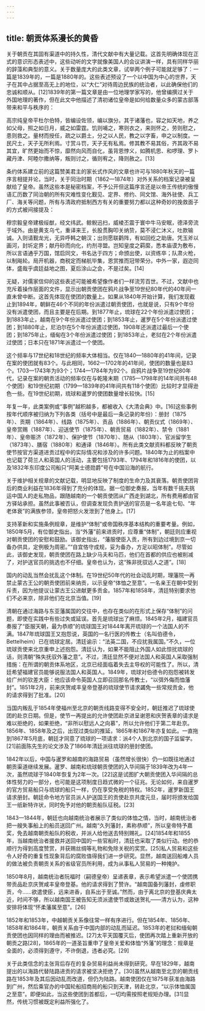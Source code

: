 ```yaml
---
---
---
```

title: 朝贡体系漫长的黄昏
---



关于朝贡在其固有渠道中的持久性，清代文献中有大量记载。这首先明确体现在正式的意识形态表述中，这些动听的文字就像美国人的会议讲演一样，具有同样华丽的辞藻和典型的意义。关于数量庞大的此类文章，试举两个例子可能就足够了：一篇是1839年的，一篇是1880年的。这些表述预设了一个以中国为中心的世界，天子在其中占据至高无上的地位，以“大仁”对待周边民族的统治者，以此确保他们的忠诚和顺从。[12]1839年的第一篇文章是由一位地理学家写的，他曾编撰过关于外国地理的著作，但在此文中他描述了清初诸位皇帝是如何给数量众多的蒙古部落带来和平与秩序的：

高宗纯皇帝平杜尔伯特，皆编设佐领，编以旗分。其于诸藩也，容之如天地，养之如父母，照之如日月，威之如雷霆。饥则哺之，寒则衣之，来则怀之，劳则慰之，患则救之。量材而授任，疏之以爵土，分之以人民，教之以字畜，申之以制度。一民尺土，天子无所利焉。寸赏斗罚，天子无有私焉。修其教不易其俗，齐其政不易其宜，旷然更始而不惊，靡然向风而自化，虽背恩悖义，如腾机思、和啰理、罗卜藏丹津、阿睦尔撒纳等，叛则讨之，循则宥之，降则赦之。[13]

条约体系建立前的这篇赞美君主的家长式作风的文章也许可与1880年秋天的一篇序言相提并论，当时，关于同治时期（1862—1874年）对外关系的档案记录被呈献给了皇帝。虽然这些本是秘密档案，不予公开但这篇序言还是以帝王传统的傲慢语汇历数了同治朝的所有灾难性变化觐见、定界、修约、同文馆、海外驻使、兵工厂、海关等问题，所有与清政府抵制西方有关的重要努力都以这种奇妙的挽救面子的方式被间接提及：

穆宗毅皇帝建极绥猷，经文纬武。鲸鲵迅扫，威棱丕震于寰中牛马安眠，德泽旁流于域外。由是黄支乌弋，重译来王，长股贯胸叩关纳贽，莫不浸仁沐义，吐款输诚。入则请觐龙光，无异呼韩之朝汉；出则愿联鹳阵，有如回纥之助唐。凭玉斧以画河，封圻定界；献丹砂而向化，约剂寻盟。岂知皇度之羁縻，悉本庙谟为敷布，所以言语通乎万国，馆启同文，书名达于四方；命颁出使，以资练卒；队肃火枪，以制飚轮。局开机器，商税定而梯航毕集，恩赏推而冠带荣分。中外一家，遐迩同体，盛哉乎虞廷益地之图，夏后涂山之会，不是过矣。[14]

无疑，对儒家信仰的这些表述可能被希望像作者们一样流芳百世。不过，文献中也充斥着操作层面的文件，显示出朝贡使团在鸦片战争至19世纪80年代的40年间一直未曾中断。这首先体现在使团的数量上。如果从1840年开始计算，我们发现截止到1894年，朝鲜在46个不同的年份派遣过朝贡使团，也就是说，只有9个年份没有派遣使团，而且主要是在后期。到1877年止，琉球在22个年份派遣过使团；到1883年止，越南在9个年份派遣过使团；到1853年止，暹罗在5个年份派遣过使团；到1880年止，尼泊尔在5个年份派遣过使团，1908年还派遣过最后一个使团；到1875年止，缅甸在3个年份派遣过使团；到1853年止，老挝在2个年份派遣过使团；日本只在1871年派遣过一个使团。

这个频率与17世纪和18世纪的频率大体相当。仅在1840—1880年的41年间，记录在案的使团就有83个。与此相同，1662—1702年的41年间，使团的数量也是83个。1703—1743年为93个；1744—1784年为92个。自鸦片战争至19世纪80年代，记录在案的朝贡活动的频率仅在与乾隆末期（1785—1798年的14年间共有48个使团）和19世纪初期（1799—1839年的41年间共有118个使团）比较时才显得逊色一些。在19世纪初期，琉球和暹罗的使团数量增长较快。[15]

年复一年，此类案例或“事例”越积越多，都被收入《大清会典》中。[16]这些事例按年代顺序被归纳为下列各类（括号中是最后一条记录的年份）：册封（1875年）、贡期（1864年）、线路（1875年）、贡品（1886年）、朝贡仪式（1869年）、皇帝赏赐（1887年）、迎送使节（1875年）、朝贡贸易（1882年）、禁令（1881年）、皇帝赈济（1872年）、保护使节（1870年）、随从（1803年）、官派留学生（1873年）、膳宿（1880年）和通译（1846年）。所有此类文献资料都反映了朝贡使节按官方渠道进贡过程中的实际情况和涉及的许多问题。1840年为止的档案中也记载了荷兰人和英国人的活动，主要包括1793年、1794年和1816年的使团，以及1832年东印度公司船只“阿美士德勋爵”号在中国沿海的航行。

关于维护相关规章的文献记载，明显地反映了制度的生命力及其衰落。朝贡使团背后的商业利益在1836年得到了充分的体现。据一位御史奏报，当年有数千挑夫挑运中国人的走私物品，跟随越南的一个朝贡使团从广西走到湖北，所有费用都由官方驿站承担。虽然此事被否认，但调查发现负责护送的官员是一名年逾七旬、“年老体衰”的满族参领，皇帝把怒火发泄到了他身上。[17]

支持革新和实施条例规章，是维护“体制”或帝国秩序基本结构的重要考量。例如，1850年5月，有位御史指出，当“外藩”前来进贡时，应尊重“体制”，朝廷则应重视对朝贡使团的安慰和鼓励。该御史指出，“藩服使臣入贡，所有到边过境到京一切备办供具，定例极为周密。”“自宜恪守成规，妥为备办，方足以昭体制”。尽管如此，该御史发现，朝贡使团在路上缺少马夫和马匹，他们在首都的供应也被削减了，对护送官员的挑选也不仔细。皇帝也认为，这“殊非抚驭远人之道”。[18]

国内的动乱当然会扰乱这个体制。在19世纪50年代的社会动乱时期，理藩院一再禁止蒙古王公的朝贡使团前来纳贡，以示皇帝“体恤之至意”。一名亲王在朝中受到斥责，因为他提议让蒙古王公进献更多贡金。1857年和1858年，清廷特别要求他们不必来京，除非他们在北京当值。[19]

清朝在通过海路与东亚藩属国的交往中，也存在类似的在形式上保存“体制”的问题，即使在实践中有些过失或延误。首先是琉球出了麻烦。1845年2月，福建官员奏报了“臣服天朝，最为恭顺”的琉球国王对1844年离开琉球的一个法国人的不满。1847年琉球国王又抱怨说，英国的一名行医的传教士（名叫伯德令，Bettelheim）已在琉球定居。清廷谕示：“法英二国，不应扰我属国。”不久，一位琉球贡使来北京重申上述抱怨。清廷认为，如果不能阻止外国人如此惊扰琉球的话，则清朝“殊失抚驭外藩之意”。不过，清廷显然不便对法国人和英国人采取强制措施：在所谓的朝贡体系地区，北京已经面临着失去主导权的可能性了。所以，清廷希望福建官员能够说服法国人和英国人。1849年，琉球对伯德令的抱怨被转发给广州的钦差大臣：他应该命令英国人立即召回那名传教士，“以弭外侮而恤藩封”。1851年2月，前来庆贺咸丰皇帝登基的琉球使节请求蠲免一些常规贡金，他的请求得到了批准。[20]

当国内叛乱于1854年使福州至北京的朝贡线路变得不安全时，朝廷推迟了琉球使团的赴京日期。但是，使节一再提出的允许使团赴京进呈谢恩和庆贺表章的请求是难以拒绝的，如果拒绝，“非所以慰远人之向慕”，所以允许他们于第二年赴京。1856年、1858年及之后，出现过类似的推延，1865年和1867年亦复如此。一直拖到1867年5月底，朝廷才同意了琉球的一项请求：派4个人到北京的国子监留学。[21]前面陈先生的论文涉及了1866年清廷派往琉球的册封使团。

1842年以后，中国与暹罗和越南的海路贸易（虽然增长很快）仍一如既往地通过朝贡渠道继续发展。暹罗、越南和琉球朝贡使团的入华间隔于1839年改为4年一次，虽然琉球于1840年恢复为2年一次。[22]这是试图扩大朝贡使团入华间隔的总体性努力的一部分，也可能是这项制度日趋式微的一个征兆。无论如何，来自暹罗的官方贸易船只与琉球的船只一样，仍在享受免税的特权。1852年，暹罗新国王请求册封。朝廷命令地方官员派人护送国王的贡使赴京共度元旦，届时将颁发给国王一纸新特许状，同时免予对他的朝贡船队征税。[23]

1843—1844年，朝廷也向越南统治者展示了类似的体恤之情，当时，越南统治者把一艘失事船上的船员送回广州。越南“久列藩封，素称恭顺”，所以皇帝特予嘉奖，免去越南朝贡船队的税收，并派人给他送去特别赐礼。[24]1854年和1855年，当越南统治者援救并送回中国的一些官船时，清廷也采取了类似行动。他的恭顺行为得到高度赞赏，并获赐丝绸等礼物和免除关税的奖赏。[25]私人贸易和这些令人好奇的重复性现象背后的腐败值得我们进一步研究。显然，越南送回船难人员的做法被负责朝贡关系的省级官员所利用，成为从事私人贸易的一种掩护。

1850年8月，越南统治者阮福时（嗣德皇帝）呈递表章，表示希望派遣一个使团携带贡品赴京庆贺咸丰皇帝登基。他的请求得到了赞许。“越南国备列藩封，虔修职贡，今……欲遣使臣，远来进香，自系出于至诚。”然而，由于离北京的登基庆典太近，时间不够，所以越南国王被告知无须派遣使节或致送贺礼——清方认为，这种安排将体现“怀柔藩属至意”。[26]

1852年和1853年，中越朝贡关系像往常一样有序进行。但在1854年、1856年、1858年和1864年，朝贡关系由于中国内部的动乱而延迟。1853年的老挝和缅甸朝贡使团也因同样的理由而被推迟。[27]太平天国覆灭后，使团再次踏上重新开放的朝贡之路[28]，1865年的一道圣旨重申了皇帝关爱和体恤“外藩”的理念：规章是全面的，必须得到遵守，不许倒退，违者必究。[29]

关于此类信念的主张背后存在的复杂贸易利益尚未得到研究。早在1829年，越南提出的以海路代替陆路进贡的请求被坚决拒绝了。[30]虽然从越南至北京的朝贡线路在1853年及其后因动乱而改道，但仍为陆路。越南使团仅在1875年获准由海路到广州，然后乘官办的中国轮船招商局的船只到天津，转赴北京，“以示体恤属国之至意”。即便如此，当这些使团到首都后，一切均需按照老规矩办理。[31]显然，传统习惯被既定利益所强化了。
